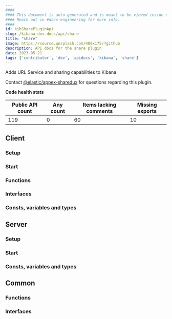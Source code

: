 ```yaml
---
####
#### This document is auto-generated and is meant to be viewed inside our experimental, new docs system.
#### Reach out in #docs-engineering for more info.
####
id: kibSharePluginApi
slug: /kibana-dev-docs/api/share
title: "share"
image: https://source.unsplash.com/400x175/?github
description: API docs for the share plugin
date: 2023-05-21
tags: ['contributor', 'dev', 'apidocs', 'kibana', 'share']
---
```


Adds URL Service and sharing capabilities to Kibana

Contact [@elastic/appex-sharedux](https://github.com/orgs/elastic/teams/appex-sharedux) for questions regarding this plugin.

**Code health stats**

| Public API count  | Any count | Items lacking comments | Missing exports |
|-------------------|-----------|------------------------|-----------------|
| 119 | 0 | 60 | 10 |

## Client

### Setup
<DocDefinitionList data={[shareObj.client.setup]}/>

### Start
<DocDefinitionList data={[shareObj.client.start]}/>

### Functions
<DocDefinitionList data={shareObj.client.functions}/>

### Interfaces
<DocDefinitionList data={shareObj.client.interfaces}/>

### Consts, variables and types
<DocDefinitionList data={shareObj.client.misc}/>

## Server

### Setup
<DocDefinitionList data={[shareObj.server.setup]}/>

### Start
<DocDefinitionList data={[shareObj.server.start]}/>

### Consts, variables and types
<DocDefinitionList data={shareObj.server.misc}/>

## Common

### Functions
<DocDefinitionList data={shareObj.common.functions}/>

### Interfaces
<DocDefinitionList data={shareObj.common.interfaces}/>

